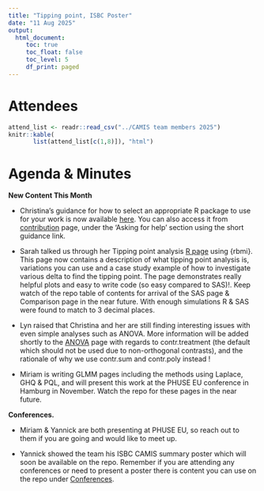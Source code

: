 ```yaml
---
title: "Tipping point, ISBC Poster"
date: "11 Aug 2025"
output:
  html_document: 
     toc: true
     toc_float: false
     toc_level: 5
     df_print: paged
---
```


# Attendees

```r
attend_list <- readr::read_csv("../CAMIS team members 2025")
knitr::kable(
       list(attend_list[c(1,8)]), "html")
```

# Agenda & Minutes

**New Content This Month**

-   Christina's guidance for how to select an appropriate R package to use for your work is now available [here](https://psiaims.github.io/CAMIS/contribution/Package-Review.html). You can also access it from [contribution](Get Involved) page, under the 'Asking for help' section using the short guidance link.

-   Sarah talked us through her Tipping point analysis [R page](https://psiaims.github.io/CAMIS/R/tipping_point.html) using {rbmi}. This page now contains a description of what tipping point analysis is, variations you can use and a case study example of how to investigate various delta to find the tipping point. The page demonstrates really helpful plots and easy to write code (so easy compared to SAS)!. Keep watch of the repo table of contents for arrival of the SAS page & Comparison page in the near future. With enough simulations R & SAS were found to match to 3 decimal places.

-   Lyn raised that Christina and her are still finding interesting issues with even simple analyses such as ANOVA. More information will be added shortly to the [ANOVA](ANOVA) page with regards to contr.treatment (the default which should not be used due to non-orthogonal contrasts), and the rationale of why we use contr.sum and contr.poly instead !

-   Miriam is writing GLMM pages including the methods using Laplace, GHQ & PQL, and will present this work at the PHUSE EU conference in Hamburg in November. Watch the repo for these pages in the near future. \

**Conferences.**

-   Miriam & Yannick are both presenting at PHUSE EU, so reach out to them if you are going and would like to meet up.

-   Yannick showed the team his ISBC CAMIS summary poster which will soon be available on the repo. Remember if you are attending any conferences or need to present a poster there is content you can use on the repo under [Conferences](Conferences).
